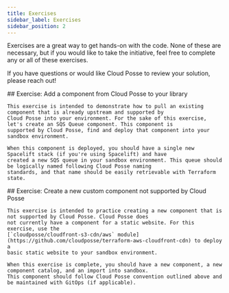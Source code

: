 ```yaml
---
title: Exercises
sidebar_label: Exercises
sidebar_position: 2
---
```


<Intro>
Exercises are a great way to get hands-on with the code. None of these are necessary, but if you would like to take the
initiative, feel free to complete any or all of these exercises.
</Intro>

If you have questions or would like Cloud Posse to review your solution, please reach out!

<Steps>
  <Step>
    ## <StepNumber/> Exercise: Add a component from Cloud Posse to your library

    This exercise is intended to demonstrate how to pull an existing component that is already upstream and supported by
    Cloud Posse into your environment. For the sake of this exercise, let's create an SQS Queue component. This component is
    supported by Cloud Posse, find and deploy that component into your sandbox environment.

    When this component is deployed, you should have a single new Spacelift stack (if you're using Spacelift) and have
    created a new SQS queue in your sandbox environment. This queue should be logically named following Cloud Posse naming
    standards, and that name should be easily retrievable with Terraform state.
  </Step>

  <Step>
    ## <StepNumber/> Exercise: Create a new custom component not supported by Cloud Posse

    This exercise is intended to practice creating a new component that is not supported by Cloud Posse. Cloud Posse does
    not currently have a component for a static website. For this exercise, use the
    [`cloudposse/cloudfront-s3-cdn/aws` module](https://github.com/cloudposse/terraform-aws-cloudfront-cdn) to deploy a
    basic static website to your sandbox environment.

    When this exercise is complete, you should have a new component, a new component catalog, and an import into sandbox.
    This component should follow Cloud Posse convention outlined above and be maintained with GitOps (if applicable).
  </Step>
</Steps>
